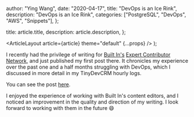 
  author: "Ying Wang",
  date: "2020-04-17",
  title: "DevOps is an Ice Rink",
  description: "DevOps is an Ice Rink",
  categories: ["PostgreSQL", "DevOps", "AWS", "Snippets"],
};

  title: article.title,
  description: article.description,
};

  <ArticleLayout article={article} theme="default" {...props} />
);

I recently had the privilege of writing for [Built In's](https://builtin.com/)
[Expert Contributor Network](https://builtin.com/contributors), and just
published my first post there. It chronicles my experience over the past one and
a half months struggling with DevOps, which I discussed in more detail in my
TinyDevCRM hourly logs.

You can see the post
[here](https://builtin.com/software-engineering-perspectives/devops-aws).

I enjoyed the experience of working with Built In's content editors, and I
noticed an improvement in the quality and direction of my writing. I look
forward to working with them in the future :smile:
